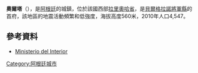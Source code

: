 '''奧爾塔'''（{{lang-es|Olta}}），是[[阿根廷|阿根廷]]的城鎮，位於該國西部[[拉里奧哈省|拉里奧哈省]]，是[[貝爾格拉諾將軍縣_(拉里奧哈省)|貝爾格拉諾將軍縣]]的首府，該地區的地震活動頻繁和低強度，海拔高度560米，2010年人口4,547。

==參考資料==
*[http://www.mininterior.gov.ar/ Ministerio del Interior] {{Wayback|url=http://www.mininterior.gov.ar/ |date=20140610230411 }} {{es icon}}

{{coord|30|37|S|66|16|W|display=title|region:AR_type:city_source:GNS-enwiki}}

{{Argentina-geo-stub}}
[[Category:阿根廷城市|Category:阿根廷城市]]